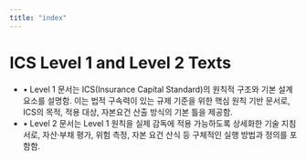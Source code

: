 ```yaml
---
title: "index"
---
```

# ICS Level 1 and Level 2 Texts

- • Level 1 문서는 ICS(Insurance Capital Standard)의 원칙적 구조와 기본 설계 요소를 설명함. 이는 법적 구속력이 있는 규제 기준을 위한 핵심 원칙 기반 문서로, ICS의 목적, 적용 대상, 자본요건 산출 방식의 기본 틀을 제공함.
- • Level 2 문서는 Level 1 원칙을 실제 감독에 적용 가능하도록 상세화한 기술 지침서로, 자산·부채 평가, 위험 측정, 자본 요건 산식 등 구체적인 실행 방법과 정의를 포함함.


<OverviewPage filePath="/en/ics/level" />